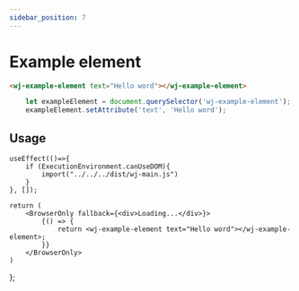 ```yaml
---
sidebar_position: 7
---
```



# Example element

```html title="Zápis v HTML"
<wj-example-element text="Hello word"></wj-example-element>
```

```js title="Zápis v Javascripte"
    let exampleElement = document.querySelector('wj-example-element');
    exampleElement.setAttribute('text', 'Hello word');
```

## Usage


    useEffect(()=>{
        if (ExecutionEnvironment.canUseDOM){
            import("../../../dist/wj-main.js")
        }
    }, []);
    
    return (
        <BrowserOnly fallback={<div>Loading...</div>}>
            {() => {
                return <wj-example-element text="Hello word"></wj-example-element>;
            }}
        </BrowserOnly>
    )
};


<Webcomponent></Webcomponent>